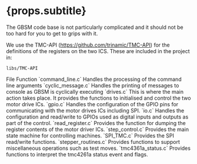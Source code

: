 
# {props.subtitle}

The GBSM code base is not particularly complicated and it should not be too hard for you to get to grips with it.


We use the TMC-API (<a href="https://github.com/trinamic/TMC-API">https://github.com/trinamic/TMC-API</a>) for the definitions of the registers on the two ICS. These are included in the project in:

`libs/TMC-API`



<BogStandardHeaderRow>
    <BogStandardCol span={9}>
        File
    </BogStandardCol>
    <BogStandardCol span={15}>
        Function
    </BogStandardCol>
</BogStandardHeaderRow>
<BogStandardRow>
    <BogStandardCol span={9}>
        `command_line.c`
    </BogStandardCol>
    <BogStandardCol span={15}>
        Handles the processing of the command line arguments
    </BogStandardCol>
</BogStandardRow>
<BogStandardRow>
    <BogStandardCol span={9}>
        `cyclic_message.c`
    </BogStandardCol>
    <BogStandardCol span={15}>
        Handles the printing of messages to console as GBSM is cyclically executing
    </BogStandardCol>
</BogStandardRow>

<BogStandardRow>
    <BogStandardCol span={9}>
        `drives.c`
    </BogStandardCol>
    <BogStandardCol span={15}>
        This is where the main action takes place. It provides the functions to initialised and control the two motor drive ICs.
    </BogStandardCol>
</BogStandardRow>


<BogStandardRow>
    <BogStandardCol span={9}>
        `gpio.c`
    </BogStandardCol>
    <BogStandardCol span={15}>
        Handles the configuration of the GPIO pins for communicating with the motor drives ICs including SPI.
    </BogStandardCol>
</BogStandardRow>

<BogStandardRow>
    <BogStandardCol span={9}>
        `io.c`
    </BogStandardCol>
    <BogStandardCol span={15}>
        Handles the configuration and read/write to GPIOs used as digital inputs and outputs as part of the control.
    </BogStandardCol>
</BogStandardRow>

<BogStandardRow>
    <BogStandardCol span={9}>
        `read_register.c`
    </BogStandardCol>
    <BogStandardCol span={15}>
        Provides the function for dumping the register contents of the motor driver ICs.
    </BogStandardCol>
</BogStandardRow>

<BogStandardRow>
    <BogStandardCol span={9}>
        `step_control.c`
    </BogStandardCol>
    <BogStandardCol span={15}>
        Provides the main state machine for controlling machines.
    </BogStandardCol>
</BogStandardRow>

<BogStandardRow>
    <BogStandardCol span={9}>
        `SPI_TMC.c`
    </BogStandardCol>
    <BogStandardCol span={15}>
        Provides the SPI read/write functions.
    </BogStandardCol>
</BogStandardRow>

<BogStandardRow>
    <BogStandardCol span={9}>
        `stepper_routines.c`
    </BogStandardCol>
    <BogStandardCol span={15}>
        Provides functions to support miscellaneous operations such as test moves.
    </BogStandardCol>
</BogStandardRow>
<BogStandardRow>
    <BogStandardCol span={9}>
        `tmc4361a_status.c`
    </BogStandardCol>
    <BogStandardCol span={15}>
        Provides functions to interpret the tmc4261a status event and flags.
    </BogStandardCol>
</BogStandardRow>











